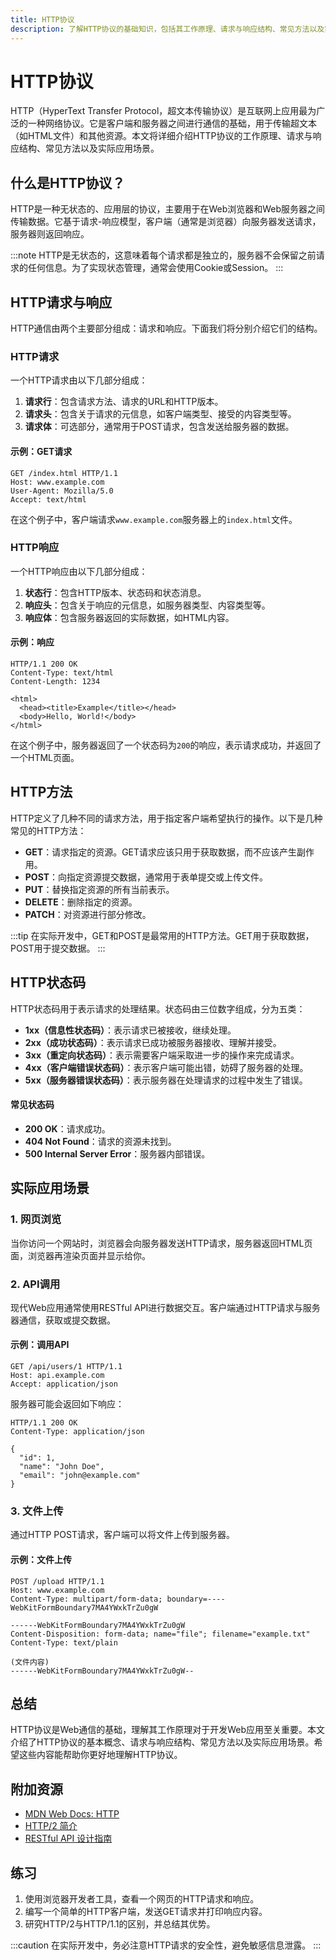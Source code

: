 ```yaml
---
title: HTTP协议
description: 了解HTTP协议的基础知识，包括其工作原理、请求与响应结构、常见方法以及实际应用场景。
---
```


# HTTP协议

HTTP（HyperText Transfer Protocol，超文本传输协议）是互联网上应用最为广泛的一种网络协议。它是客户端和服务器之间进行通信的基础，用于传输超文本（如HTML文件）和其他资源。本文将详细介绍HTTP协议的工作原理、请求与响应结构、常见方法以及实际应用场景。

## 什么是HTTP协议？

HTTP是一种无状态的、应用层的协议，主要用于在Web浏览器和Web服务器之间传输数据。它基于请求-响应模型，客户端（通常是浏览器）向服务器发送请求，服务器则返回响应。

:::note
HTTP是无状态的，这意味着每个请求都是独立的，服务器不会保留之前请求的任何信息。为了实现状态管理，通常会使用Cookie或Session。
:::

## HTTP请求与响应

HTTP通信由两个主要部分组成：请求和响应。下面我们将分别介绍它们的结构。

### HTTP请求

一个HTTP请求由以下几部分组成：

1. **请求行**：包含请求方法、请求的URL和HTTP版本。
2. **请求头**：包含关于请求的元信息，如客户端类型、接受的内容类型等。
3. **请求体**：可选部分，通常用于POST请求，包含发送给服务器的数据。

#### 示例：GET请求

```http
GET /index.html HTTP/1.1
Host: www.example.com
User-Agent: Mozilla/5.0
Accept: text/html
```

在这个例子中，客户端请求`www.example.com`服务器上的`index.html`文件。

### HTTP响应

一个HTTP响应由以下几部分组成：

1. **状态行**：包含HTTP版本、状态码和状态消息。
2. **响应头**：包含关于响应的元信息，如服务器类型、内容类型等。
3. **响应体**：包含服务器返回的实际数据，如HTML内容。

#### 示例：响应

```http
HTTP/1.1 200 OK
Content-Type: text/html
Content-Length: 1234

<html>
  <head><title>Example</title></head>
  <body>Hello, World!</body>
</html>
```

在这个例子中，服务器返回了一个状态码为`200`的响应，表示请求成功，并返回了一个HTML页面。

## HTTP方法

HTTP定义了几种不同的请求方法，用于指定客户端希望执行的操作。以下是几种常见的HTTP方法：

- **GET**：请求指定的资源。GET请求应该只用于获取数据，而不应该产生副作用。
- **POST**：向指定资源提交数据，通常用于表单提交或上传文件。
- **PUT**：替换指定资源的所有当前表示。
- **DELETE**：删除指定的资源。
- **PATCH**：对资源进行部分修改。

:::tip
在实际开发中，GET和POST是最常用的HTTP方法。GET用于获取数据，POST用于提交数据。
:::

## HTTP状态码

HTTP状态码用于表示请求的处理结果。状态码由三位数字组成，分为五类：

- **1xx（信息性状态码）**：表示请求已被接收，继续处理。
- **2xx（成功状态码）**：表示请求已成功被服务器接收、理解并接受。
- **3xx（重定向状态码）**：表示需要客户端采取进一步的操作来完成请求。
- **4xx（客户端错误状态码）**：表示客户端可能出错，妨碍了服务器的处理。
- **5xx（服务器错误状态码）**：表示服务器在处理请求的过程中发生了错误。

#### 常见状态码

- **200 OK**：请求成功。
- **404 Not Found**：请求的资源未找到。
- **500 Internal Server Error**：服务器内部错误。

## 实际应用场景

### 1. 网页浏览

当你访问一个网站时，浏览器会向服务器发送HTTP请求，服务器返回HTML页面，浏览器再渲染页面并显示给你。

### 2. API调用

现代Web应用通常使用RESTful API进行数据交互。客户端通过HTTP请求与服务器通信，获取或提交数据。

#### 示例：调用API

```http
GET /api/users/1 HTTP/1.1
Host: api.example.com
Accept: application/json
```

服务器可能会返回如下响应：

```http
HTTP/1.1 200 OK
Content-Type: application/json

{
  "id": 1,
  "name": "John Doe",
  "email": "john@example.com"
}
```

### 3. 文件上传

通过HTTP POST请求，客户端可以将文件上传到服务器。

#### 示例：文件上传

```http
POST /upload HTTP/1.1
Host: www.example.com
Content-Type: multipart/form-data; boundary=----WebKitFormBoundary7MA4YWxkTrZu0gW

------WebKitFormBoundary7MA4YWxkTrZu0gW
Content-Disposition: form-data; name="file"; filename="example.txt"
Content-Type: text/plain

(文件内容)
------WebKitFormBoundary7MA4YWxkTrZu0gW--
```

## 总结

HTTP协议是Web通信的基础，理解其工作原理对于开发Web应用至关重要。本文介绍了HTTP协议的基本概念、请求与响应结构、常见方法以及实际应用场景。希望这些内容能帮助你更好地理解HTTP协议。

## 附加资源

- [MDN Web Docs: HTTP](https://developer.mozilla.org/zh-CN/docs/Web/HTTP)
- [HTTP/2 简介](https://developers.google.com/web/fundamentals/performance/http2?hl=zh-cn)
- [RESTful API 设计指南](https://restfulapi.net/)

## 练习

1. 使用浏览器开发者工具，查看一个网页的HTTP请求和响应。
2. 编写一个简单的HTTP客户端，发送GET请求并打印响应内容。
3. 研究HTTP/2与HTTP/1.1的区别，并总结其优势。

:::caution
在实际开发中，务必注意HTTP请求的安全性，避免敏感信息泄露。
:::